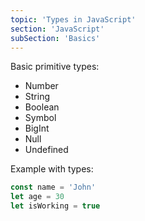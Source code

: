 ```yaml
---
topic: 'Types in JavaScript'
section: 'JavaScript'
subSection: 'Basics'
---
```


<LearnSectionHeader topic={topic} />

<LearnSectionContent>
Basic primitive types:

- Number
- String
- Boolean
- Symbol
- BigInt
- Null
- Undefined

Example with types:

</LearnSectionContent>

```javascript
const name = 'John'
let age = 30
let isWorking = true
```
